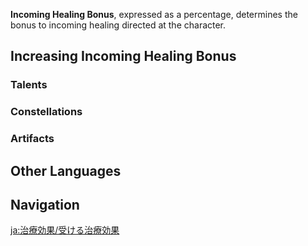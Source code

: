 {{CustomTabs
|tab1 = Overview
|tab2 = Healing Bonus
|tab3 = Incoming Healing Bonus
}}
{{Terminology Infobox
|title        = Incoming Healing Bonus
|image        = Icon Attribute Healing.png
|type         = Attributes
}}
'''Incoming Healing Bonus''', expressed as a percentage, determines the bonus to incoming healing directed at the character.

==Increasing Incoming Healing Bonus==
===Talents===
{{Talents by Category Table|Incoming Healing Bonus Talents}}

===Constellations===
{{Constellations by Category Table|Incoming Healing Bonus Constellations}}

===Artifacts===
{{Artifacts by Category Table|Incoming Healing Bonus Artifacts}}

==Other Languages==
{{Other Languages
|en       = Incoming Healing Bonus
|zhs      = 受治疗加成
|zhs_rm   = Shòu Zhìliáo Jiāchéng
|zht      = 受治療加成
|zht_rm   = Shòu Zhìliáo Jiāchéng
|zh_tl    = 
|ja       = 受ける治療効果
|ja_rm    = Ukeru Chiryou Kouka
|ja_tl    = 
|ko       = 받는 치유 보너스
|ko_tl    = 
|es       = Bono de Curación recibida
|es_tl    = Received Healing Bonus
|fr       = Bonus de soins reçus
|fr_tl    = Received Healing Bonus
|ru       = Бонус получаемого лечения
|ru_tl    = 
|th       = โบนัสการถูกรักษา
|th_rm    = 
|th_tl    = 
|vi       = Tăng Nhận Trị Liệu
|vi_tl    = Increased Incoming Healing Bonus
|de       = Passiver Heilungsbonus
|de_tl    = Passive Healing Bonus
|id       = Incoming Healing Bonus
|pt       = Bônus de Cura Recebida
|pt_tl    = 
|tr       = Gelen İyileştirme Bonusu
|tr_tl    = Incoming Healing Bonus
|it       = Bonus di guarigione ricevuta
|it_tl    = 
}}

==Navigation==
{{Attribute Navbox}}

[[ja:治療効果/受ける治療効果]]